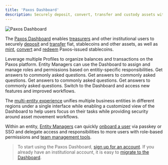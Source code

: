 ```yaml
---
title: 'Paxos Dashboard'
description: Securely deposit, convert, transfer and custody assets with Paxos.
---
```


![Paxos Dashboard](/images/paxos-dashboard.png)

The [Paxos Dashboard](https://dashboard.paxos.com/) enables [treasurers](/guides/dashboard/roles#treasurer) and other institutional users to securely [deposit](/guides/dashboard/deposit) and [transfer](/guides/dashboard/transfer) fiat, stablecoins and other assets, as well as [mint](/guides/dashboard/mint), [convert](/guides/dashboard/convert) and [redeem](/guides/dashboard/redeem) Paxos-issued stablecoins.

<CardGroup cols={2}>
 
  <Card title="Multi-Entity Experience" href="/guides/dashboard/organization" icon="building">
    Leverage multiple Profiles to organize balances and transactions on the Paxos platform.
  </Card>
  <Card title="Role-Based Access Control" href="/guides/dashboard/roles" icon="shield">
    Entity Managers can use the Dashboard to assign and manage roles and permissions based on entitiy-specific responsibilities.
  </Card>
    <Card title="Mint" href="/guides/payments/faq" icon="repeat">
    Get answers to commonly asked questions.
  </Card>
    <Card title="Redeem" href="/guides/payments/faq" icon="rotate">
    Get answers to commonly asked questions.
  </Card>
     <Card title="Manage Team" href="/guides/payments/faq" icon="gear">
    Get answers to commonly asked questions.
  </Card>
    <Card title="Configure API Credentials" href="/guides/payments/faq" icon="key">
    Get answers to commonly asked questions.
   </Card>
   <Card title="Migrate to the Dashboard" href="/guides/dashboard/migrate-to-dashboard" icon="right-arrow">
    Switch to the Dashboard and access new features and improved workflows.
  </Card>
</CardGroup>

The [multi-entity experience](/guides/dashboard/organization) unifies multiple business entities in different regions under a single interface while enabling a customized view of the Dashboard to help users focus on their tasks while providing security around asset movement workflows.

Within an entity, [Entity Managers](/guides/dashboard/roles#entity-manager) can quickly [onboard a user](/guides/dashboard/admin/team) via passkey or SSO and delegate access and responsibilities to more users with role-based permissions and [team management tools](/guides/dashboard/admin/team).

> To start using the Paxos Dashboard, [sign up for an account](https://dashboard.paxos.com/).
> If you already have an institutional account, it is easy to [migrate to the Dashboard](/guides/dashboard/migrate-to-dashboard).





